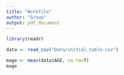 ```yaml
---
title: "Workfile"
author: "Group"
output: pdf_document
---
```


```r
library(readr)
```


```r
data <- read_csv("Data/initial_table.csv")
```


```r
mage <- mean(data$AGE, na.rm=T)
mage
```
